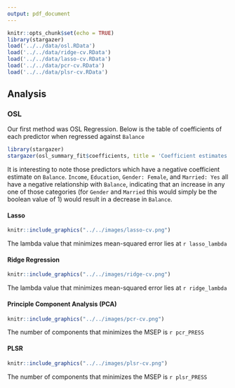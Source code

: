 ```yaml
---
output: pdf_document
---
```


```r
knitr::opts_chunk$set(echo = TRUE)
library(stargazer)
load('../../data/osl.RData')
load('../../data/ridge-cv.RData')
load('../../data/lasso-cv.RData')
load('../../data/pcr-cv.RData')
load('../../data/plsr-cv.RData')
```

## Analysis

### OSL

Our first method was OSL Regression. Below is the table of coefficients of each predictor when regressed against `Balance`

```r
library(stargazer)
stargazer(osl_summary_fit$coefficients, title = 'Coefficient estimates OSL', type='latex', header=FALSE, summary=FALSE)
```

It is interesting to note those predictors which have a negative coefficient estimate on `Balance`. `Income`, `Education`, `Gender: Female`, and `Married: Yes` all have a negative relationship with `Balance`, indicating that an increase in any one of those categories (for `Gender` and `Married` this would simply be the boolean value of 1) would result in a decrease in `Balance`. 

#### Lasso

```r
knitr::include_graphics("../../images/lasso-cv.png")
```

The lambda value that minimizes mean-squared error lies at `r lasso_lambda`

#### Ridge Regression

```r
knitr::include_graphics("../../images/ridge-cv.png")
```

The lambda value that minimizes mean-squared error lies at `r ridge_lambda`

#### Principle Component Analysis (PCA)

```r
knitr::include_graphics("../../images/pcr-cv.png")
```

The number of components that minimizes the MSEP is `r pcr_PRESS`

#### PLSR

```r
knitr::include_graphics("../../images/plsr-cv.png")
```

The number of components that minimizes the MSEP is `r plsr_PRESS`
